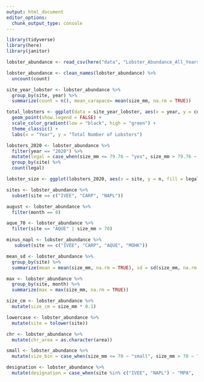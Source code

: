 ```yaml
---
output: html_document
editor_options: 
  chunk_output_type: console
---
```


```r
library(tidyverse)
library(here)
library(janitor)
```

```r
lobster_abundance <- read_csv(here("data", "Lobster_Abundance_All_Years_20210412.csv"), na = "-99999")
```

```r
lobster_abundance <- clean_names(lobster_abundance) %>%
  uncount(count)
```

```r
site_year_lobster <- lobster_abundance %>%
  group_by(site, year) %>%
  summarize(count = n(), mean_carapace= mean(size_mm, na.rm = TRUE))
```

```r
total_lobsters <- ggplot(data = site_year_lobster, aes(x = year, y = count, color= count)) +
  geom_point(show.legend = FALSE) +
  scale_color_gradient(low = "black", high = "green") +
  theme_classic() +
  labs(x = "Year", y = "Total Number of Lobsters")
```

```r
lobsters_2020 <- lobster_abundance %>%
  filter(year == "2020") %>%
  mutate(legal = case_when(size_mm <= 79.76 ~ "yes", size_mm > 79.76 ~ "no")) %>%
  group_by(site) %>%
  count(legal)
```

```r
lobster_size <- ggplot(lobsters_2020, aes(x = site, y = n, fill = legal)) + geom_col(position = "fill") + theme_classic() + labs(title = "Lobster Size", x = "Site", y = "Proportion of Lobsters")
```

```r
sites <- lobster_abundance %>%
  subset(site == c("IVEE", "CARP", "NAPL"))
```

```r
august <- lobster_abundance %>%
  filter(month == 8)
```

```r
aque_70 <- lobster_abundance %>%
  filter(site == "AQUE" | size_mm > 70)
```

```r
minus_napl <- lobster_abundance %>%
   subset(site == c("IVEE", "CARP", "AQUE", "MOHK"))
```

```r
mean_sd <- lobster_abundance %>%
  group_by(site) %>%
  summarize(mean = mean(size_mm, na.rm = TRUE), sd = sd(size_mm, na.rm = TRUE))
```

```r
max <- lobster_abundance %>%
  group_by(site, month) %>%
  summarize(max = max(size_mm, na.rm = TRUE))
```

```r
size_cm <- lobster_abundance %>%
  mutate(size_cm = size_mm * 0.1)
```

```r
lowercase <- lobster_abundance %>%
  mutate(site = tolower(site))
```

```r
chr <- lobster_abundance %>%
  mutate(chr_area = as.character(area))
```

```r
small <- lobster_abundance %>%
  mutate(size_bin = case_when(size_mm <= 70 ~ "small", size_mm > 70 ~ "large"))
```

```r
designation <- lobster_abundance %>%
  mutate(designation = case_when(site %in% c("IVEE", "NAPL") ~ "MPA", .default = "not MPA"))
```


